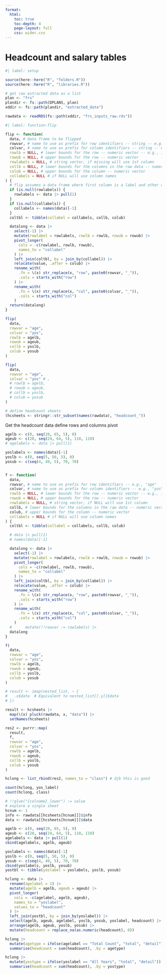 ```yaml
---
format:
  html:
    toc: true
    toc-depth: 4
    page-layout: full
    css: wider.css
---    
```


# Headcount and salary tables

```r
#| label: setup

source(here::here("R", "folders.R"))
source(here::here("R", "libraries.R"))

# get raw extracted data as a list
plan <- "frs"
plandir <- fs::path(DPLANS, plan)
xddir <- fs::path(plandir, "extracted_data")

rawdata <- readRDS(fs::path(xddir, "frs_inputs_raw.rds"))

```

```r
#| label: function-flip

flip <- function(
  data, # data frame to be flipped
  rowvar, # name to use as prefix for row identifiers -- string -- e.g., "age"
  colvar, # name to use as prefix for column identifiers -- string -- e.g., "yos"
  rowlb = NULL, # lower bounds for the row -- numeric vector -- e.g., 10 if the row label is "10-19"
  rowub = NULL, # upper bounds for the row -- numeric vector
  rowlabels = NULL, # string vector, if missing will use 1st column
  collb = NULL, # lower bounds for the columns in the raw data -- numeric vector -- e.g., 20 if column label is "20-24"
  colub = NULL, # upper bounds for the column -- numeric vector
  collabels = NULL # if NULL will use column names
) {
  # flip assumes a data frame where first column is a label and other columns are (or will be converted to) numeric
  if (is.null(rowlabels)) {
    rowlabels <- data |> pull(1)
  }
  if (is.null(collabels)) {
    collabels <- names(data)[-1]
  }
  coltbl <- tibble(collabel = collabels, collb, colub)

  datalong <- data |>
    select(-1) |>
    mutate(rowlabel = rowlabels, rowlb = rowlb, rowub = rowub) |>
    pivot_longer(
      cols = -c(rowlabel, rowlb, rowub),
      names_to = "collabel"
    ) |>
    left_join(coltbl, by = join_by(collabel)) |>
    relocate(value, .after = colub) |>
    rename_with(
      .fn = \(x) str_replace(x, "row", paste0(rowvar, "_")),
      .cols = starts_with("row")
    ) |>
    rename_with(
      .fn = \(x) str_replace(x, "col", paste0(colvar, "_")),
      .cols = starts_with("col")
    )
  return(datalong)
}

flip(
  data,
  rowvar = "age",
  colvar = "yos",
  rowlb = agelb,
  rowub = ageub,
  collb = yoslb,
  colub = yosub
)

flip(
  data,
  rowvar = "age",
  colvar = "yos" # ,
  # rowlb = agelb,
  # rowub = ageub,
  # collb = yoslb,
  # colub = yosub
)

```

```r

# define headcount sheets
(hcsheets <- stringr::str_subset(names(rawdata), "headcount_"))

```

Get the headcount data
define rows and columns
pivot

```r

agelb <- c(0, seq(20, 65, 5), 0)
ageub <- c(20, seq(24, 64, 5), 110, 110)
# agelabels <- data |> pull(1)

yoslabels <- names(data)[-1]
yoslb <- c(0, seq(5, 50, 5), 0)
yosub <- c(seq(4, 49, 5), 70, 70)


f <- function(
  data,
  rowvar, # name to use as prefix for row identifiers -- e.g., "age"
  colvar, # name to use as prefix for column identifiers -- e.g., "yos"
  rowlb = NULL, # lower bounds for the row -- numeric vector -- e.g., 10 if the row label is "10-19"
  rowub = NULL, # upper bounds for the row -- numeric vector
  rowlabels = NULL, # string vector, if NULL will use 1st column
  collb, # lower bounds for the columns in the raw data -- numeric vector -- e.g., 20 if column label is "20-24"
  colub, # upper bounds for the column -- numeric vector
  collabels = NULL # if NULL will use column names
) {
  coltbl <- tibble(collabel = collabels, collb, colub)

  # data |> pull(1)
  # names(data)[-1]

  datalong <- data |>
    select(-1) |>
    mutate(rowlabel = rowlabels, rowlb = rowlb, rowub = rowub) |>
    pivot_longer(
      cols = -c(rowlabel, rowlb, rowub),
      names_to = "collabel"
    ) |>
    left_join(coltbl, by = join_by(collabel)) |>
    relocate(value, .after = colub) |>
    rename_with(
      .fn = \(x) str_replace(x, "row", paste0(rowvar, "_")),
      .cols = starts_with("row")
    ) |>
    rename_with(
      .fn = \(x) str_replace(x, "col", paste0(colvar, "_")),
      .cols = starts_with("col")
    )
  #      mutate(!!rowvar := rowlabels) |>
  datalong
}

f(
  data,
  rowvar = "age",
  colvar = "yos",
  rowlb = agelb,
  rowub = ageub,
  collb = yoslb,
  colub = yosub
)

# result <- imap(nested_list, ~ {
#   .x$data  # Equivalent to nested_list[[.y]]$data
# })

result <- hcsheets |>
  map(\(x) pluck(rawdata, x, "data")) |>
  setNames(hcsheets)

res2 <- purrr::map(
  result,
  f,
  rowvar = "age",
  colvar = "yos",
  rowlb = agelb,
  rowub = ageub,
  collb = yoslb,
  colub = yosub
)

hclong <- list_rbind(res2, names_to = "class") # djb this is good

count(hclong, yos_label)
count(hclong, class)

# !!glue("{colname}_lower") := value
# explore a single sheet
hcnum <- 1
info <- rawdata[[hcsheets[hcnum]]]$info
data <- rawdata[[hcsheets[hcnum]]]$data

agelb <- c(0, seq(20, 65, 5), 0)
ageub <- c(20, seq(24, 64, 5), 110, 110)
agelabels <- data |> pull(1)
cbind(agelabels, agelb, ageub)

yoslabels <- names(data)[-1]
yoslb <- c(0, seq(5, 50, 5), 0)
yosub <- c(seq(4, 49, 5), 70, 70)
cbind(yoslabels, yoslb, yosub)
yostbl <- tibble(yoslabel = yoslabels, yoslb, yosub)

hclong <- data |>
  rename(agelabel = 1) |>
  mutate(agelb = agelb, ageub = ageub) |>
  pivot_longer(
    cols = -c(agelabel, agelb, ageub),
    names_to = "yoslabel",
    values_to = "headcount"
  ) |>
  left_join(yostbl, by = join_by(yoslabel)) |>
  select(agelb, ageub, agelabel, yoslb, yosub, yoslabel, headcount) |>
  arrange(agelb, ageub, yoslb, yosub) |>
  mutate(headcount = replace_na(as.numeric(headcount), 0))

hclong |>
  mutate(agetype = ifelse(agelabel == "Total Count", "total", "detail")) |>
  summarise(headcount = sum(headcount), .by = agetype)

hclong |>
  mutate(yostype = ifelse(yoslabel == "All Years", "total", "detail")) |>
  summarise(headcount = sum(headcount), .by = yostype)

```
